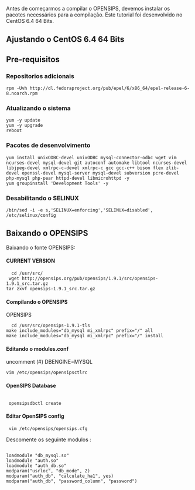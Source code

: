 Antes de começarmos a compilar o OPENSIPS, devemos instalar os pacotes necessários para a compilação. Este tutorial foi desenvolvido no CentOS 6.4 64 Bits.
== Ajustando o CentOS 6.4 64 Bits ==
== Pre-requisitos ==
===Repositorios adicionais===
<pre>
rpm -Uvh http://dl.fedoraproject.org/pub/epel/6/x86_64/epel-release-6-8.noarch.rpm
</pre>
===Atualizando o sistema===
<pre>
yum -y update
yum -y upgrade
reboot
</pre>

=== Pacotes de desenvolvimento ===
<pre>
yum install unixODBC-devel unixODBC mysql-connector-odbc wget vim ncurses-devel mysql-devel git autoconf automake libtool ncurses-devel libjpeg-devel xmlrpc-c-devel xmlrpc-c gcc gcc-c++ bison flex zlib-devel openssl-devel mysql-server mysql-devel subversion pcre-devel php-mysql php-pear httpd-devel libmicrohttpd -y
yum groupinstall 'Development Tools' -y

</pre>

=== Desabilitando o SELINUX ===
<pre>
/bin/sed -i -e s,'SELINUX=enforcing','SELINUX=disabled', /etc/selinux/config
</pre>

== Baixando o OPENSIPS ==
Baixando o fonte OPENSIPS:

==== CURRENT VERSION ====
<pre>
  cd /usr/src/
 wget http://opensips.org/pub/opensips/1.9.1/src/opensips-1.9.1_src.tar.gz
tar zxvf opensips-1.9.1_src.tar.gz
</pre>


==== Compilando o OPENSIPS ====
OPENSIPS
<pre>
  cd /usr/src/opensips-1.9.1-tls
make include_modules="db_mysql mi_xmlrpc" prefix="/" all
make include_modules="db_mysql mi_xmlrpc" prefix="/" install
</pre>

==== Editando o modules.conf ==== 

uncomment (#) DBENGINE=MYSQL
<pre>
vim /etc/opensips/opensipsctlrc
</pre>

==== OpenSIPS Database ====

<pre> 
 opensipsdbctl create
</pre>

==== Editar OpenSIPS config ====

<pre>
 vim /etc/opensips/opensips.cfg
</pre>

Descomente os seguinte modulos :

<pre>

loadmodule "db_mysql.so"
loadmodule "auth.so"
loadmodule "auth_db.so"
modparam("usrloc", "db_mode", 2)
modparam("auth_db", "calculate_ha1", yes)  
modparam("auth_db", "password_column", "password")

</pre>